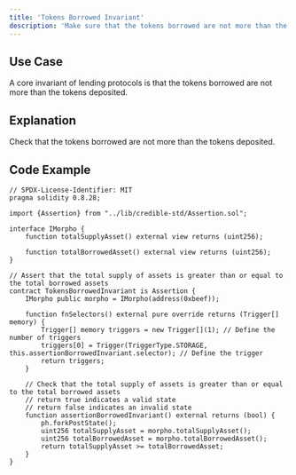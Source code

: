 ```yaml
---
title: 'Tokens Borrowed Invariant'
description: 'Make sure that the tokens borrowed are not more than the tokens deposited'
---
```


## Use Case

A core invariant of lending protocols is that the tokens borrowed are not more than the tokens deposited.

## Explanation

Check that the tokens borrowed are not more than the tokens deposited.

## Code Example

```solidity
// SPDX-License-Identifier: MIT
pragma solidity 0.8.28;

import {Assertion} from "../lib/credible-std/Assertion.sol";

interface IMorpho {
    function totalSupplyAsset() external view returns (uint256);

    function totalBorrowedAsset() external view returns (uint256);
}

// Assert that the total supply of assets is greater than or equal to the total borrowed assets
contract TokensBorrowedInvariant is Assertion {
    IMorpho public morpho = IMorpho(address(0xbeef));

    function fnSelectors() external pure override returns (Trigger[] memory) {
        Trigger[] memory triggers = new Trigger[](1); // Define the number of triggers
        triggers[0] = Trigger(TriggerType.STORAGE, this.assertionBorrowedInvariant.selector); // Define the trigger
        return triggers;
    }

    // Check that the total supply of assets is greater than or equal to the total borrowed assets
    // return true indicates a valid state
    // return false indicates an invalid state
    function assertionBorrowedInvariant() external returns (bool) {
        ph.forkPostState();
        uint256 totalSupplyAsset = morpho.totalSupplyAsset();
        uint256 totalBorrowedAsset = morpho.totalBorrowedAsset();
        return totalSupplyAsset >= totalBorrowedAsset;
    }
}

```
